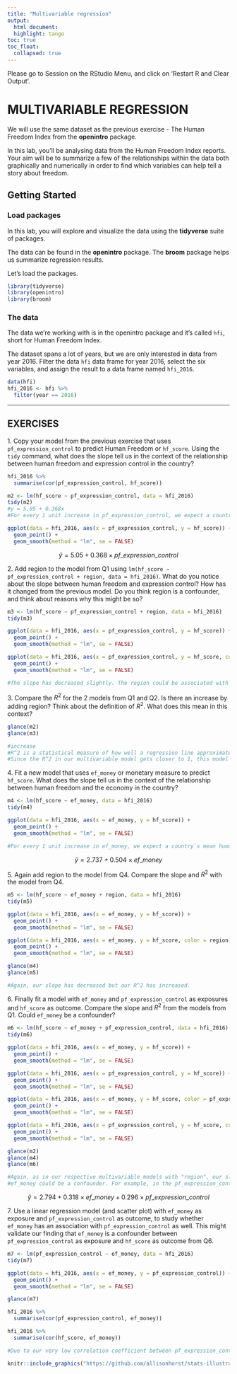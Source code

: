 ```yaml
---
title: "Multivariable regression"
output:
  html_document:
  highlight: tango
toc: true
toc_float:
  collapsed: true
---
```



Please go to Session on the RStudio Menu, and click on 'Restart R and Clear Output'.




# MULTIVARIABLE REGRESSION


We will use the same dataset as the previous exercise - The Human Freedom Index from the **openintro** package.

In this lab, you'll be analysing data from the Human Freedom Index reports.
Your aim will be to summarize a few of the relationships within the data both graphically and numerically in order to find which variables can help tell a story about freedom.


## Getting Started

### Load packages

In this lab, you will explore and visualize the data using the **tidyverse** suite of packages.

The data can be found in the **openintro** package. The **broom** package helps us summarize regression results.

Let's load the packages.

```r
library(tidyverse)
library(openintro)
library(broom)
```


### The data

The data we're working with is in the openintro package and it's called `hfi`, short for Human Freedom Index.

The dataset spans a lot of years, but we are only interested in data from year 2016.
    Filter the data `hfi` data frame for year 2016, select the six variables, and assign the result to a data frame named `hfi_2016`.

```r
data(hfi)
hfi_2016 <- hfi %>% 
  filter(year == 2016)
```



------------------------------------------------------------------------

## EXERCISES

1\. Copy your model from the previous exercise that uses  `pf_expression_control` to predict Human Freedom or `hf_score`. Using the `tidy` command, what does the slope tell us in the context of the relationship between human freedom and expression control in the country?

```r
hfi_2016 %>%
  summarise(cor(pf_expression_control, hf_score))

m2 <- lm(hf_score ~ pf_expression_control, data = hfi_2016)
tidy(m2)
#y = 5.05 + 0.368x
#For every 1 unit increase in pf_expression_control, we expect a country`s mean human freedom score to increase 0.368 units.

ggplot(data = hfi_2016, aes(x = pf_expression_control, y = hf_score)) +
  geom_point() +
  geom_smooth(method = "lm", se = FALSE)

```

$$
  \hat{y} = 5.05 + 0.368 \times pf\_expression\_control
$$

2\. Add region to the model from Q1 using `lm(hf_score ~ pf_expression_control + region, data = hfi_2016)`. What do you notice about the slope between human freedom and expression control? How has it changed from the previous model. Do you think region is a confounder, and think about reasons why this might be so? 

```r

m3 <- lm(hf_score ~ pf_expression_control + region, data = hfi_2016)
tidy(m3)

ggplot(data = hfi_2016, aes(x = pf_expression_control, y = hf_score)) +
  geom_point() +
  geom_smooth(method = "lm", se = FALSE)

ggplot(data = hfi_2016, aes(x = pf_expression_control, y = hf_score, color = region)) +
  geom_point() +
  geom_smooth(method = "lm", se = FALSE)

#The slope has decreased slightly. The region could be associated with the hf_score in terms of different financial resources. it could also be related to the pf_expression_control, as the media control is different in the different countries. It would therefore be possible that region is a confounder.
```

3\. Compare the $R^2$ for the 2 models from Q1 and Q2. Is there an increase by adding region? Think about the definition of $R^2$. What does this mean in this context?

```r
glance(m2)
glance(m3)

#increase
#R^2 is a statistical measure of how well a regression line approximates real data points.
#Since the R^2 in our multivariable model gets closer to 1, this model better describes the data
```

4.\ Fit a new model that uses  `ef_money` or monetary measure to predict `hf_score`.  What does the slope tell us in the context of the relationship between human freedom and the economy in the country? 

```r

m4 <- lm(hf_score ~ ef_money, data = hfi_2016)
tidy(m4)

ggplot(data = hfi_2016, aes(x = ef_money, y = hf_score)) +
  geom_point() +
  geom_smooth(method = "lm", se = FALSE)

#For every 1 unit increase in ef_money, we expect a country`s mean human freedom score to increase 0.504 units. Thus, there is a correlation between human freedom and economy, but we have to check R^2.

```
$$
  \hat{y} = 2.737 + 0.504 \times ef\_money
$$

5\. Again add region to the model from Q4. Compare the slope and $R^2$ with the model from Q4.

```r

m5 <- lm(hf_score ~ ef_money + region, data = hfi_2016)
tidy(m5)

ggplot(data = hfi_2016, aes(x = ef_money, y = hf_score)) +
  geom_point() +
  geom_smooth(method = "lm", se = FALSE)

ggplot(data = hfi_2016, aes(x = ef_money, y = hf_score, color = region)) +
  geom_point() +
  geom_smooth(method = "lm", se = FALSE)

glance(m4)
glance(m5)

#Again, our slope has decreased but our R^2 has increased.
```

6\. Finally fit a model with `ef_money` and `pf_expression_control` as exposures and `hf_score` as outcome.  Compare the slope and $R^2$ from the models from Q1. Could `ef_money` be a confounder? 

```r

m6 <- lm(hf_score ~ ef_money + pf_expression_control, data = hfi_2016)
tidy(m6)

ggplot(data = hfi_2016, aes(x = ef_money, y = hf_score)) +
  geom_point() +
  geom_smooth(method = "lm", se = FALSE)

ggplot(data = hfi_2016, aes(x = pf_expression_control, y = hf_score)) +
  geom_point() +
  geom_smooth(method = "lm", se = FALSE)

ggplot(data = hfi_2016, aes(x = ef_money, y = hf_score, color = pf_expression_control)) +
  geom_point() +
  geom_smooth(method = "lm", se = FALSE)

ggplot(data = hfi_2016, aes(x = pf_expression_control, y = hf_score, color = ef_money)) +
  geom_point() +
  geom_smooth(method = "lm", se = FALSE)

glance(m2)
glance(m4)
glance(m6)

#Again, as in our respective multivariable models with "region", our slope has decreased, but our R^2 has increased.
#ef_money could be a confounder. For example, in the pf_expression_control vs. hf_score graph, where ef_money is shown in shades of blue, it is apparent that data points with a low ef_score collect below the graph and data points with a higher ef_score collect above.
```
$$
  \hat{y} = 2.794 + 0.318 \times ef\_money + 0.296 \times pf\_expression\_control
$$

7\. Use a linear regression model (and scatter plot) with  `ef_money` as exposure and `pf_expression_control` as outcome, to study whether `ef_money` has an association with `pf_expression_control` as well. This might validate our finding that `ef_money` is a confounder between  `pf_expression_control` as exposure and 
`hf_score` as outcome from Q6.

```r

m7 <- lm(pf_expression_control ~ ef_money, data = hfi_2016)
tidy(m7)

ggplot(data = hfi_2016, aes(x = ef_money, y = pf_expression_control)) +
  geom_point() +
  geom_smooth(method = "lm", se = FALSE)

glance(m7)

hfi_2016 %>%
  summarise(cor(pf_expression_control, ef_money))

hfi_2016 %>%
  summarise(cor(hf_score, ef_money))

#Due to our very low correlation coefficient between pf_expression_control and ef_money and our subsequent equally low R^2, ef_money is excluded as a confounder.
```

```r
knitr::include_graphics("https://github.com/allisonhorst/stats-illustrations/blob/master/rstats-artwork/code_hero.jpg?raw=true", dpi = 100)
```